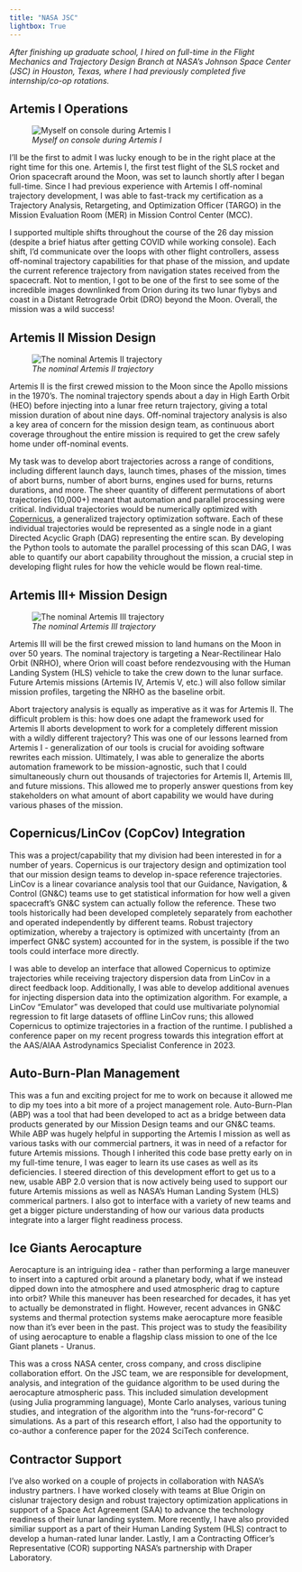 ```yaml
---
title: "NASA JSC"
lightbox: True
---
```


_After finishing up graduate school, I hired on full-time in the Flight Mechanics and Trajectory Design Branch at NASA's Johnson Space Center (JSC) in Houston, Texas, where I had previously completed five internship/co-op rotations._

## Artemis I Operations

::: {.wrap_pic .w30}
![_Myself on console during Artemis I_](Artemis1.jpg)
:::

I'll be the first to admit I was lucky enough to be in the right place at the right time for this one. Artemis I, the first test flight of the SLS rocket and Orion spacecraft around the Moon, was set to launch shortly after I began full-time. Since I had previous experience with Artemis I off-nominal trajectory development, I was able to fast-track my certification as a Trajectory Analysis, Retargeting, and Optimization Officer (TARGO) in the Mission Evaluation Room (MER) in Mission Control Center (MCC). 

I supported multiple shifts throughout the course of the 26 day mission (despite a brief hiatus after getting COVID while working console). Each shift, I'd communicate over the loops with other flight controllers, assess off-nominal trajectory capabilities for that phase of the mission, and update the current reference trajectory from navigation states received from the spacecraft. Not to mention, I got to be one of the first to see some of the incredible images downlinked from Orion during its two lunar flybys and coast in a Distant Retrograde Orbit (DRO) beyond the Moon. Overall, the mission was a wild success!

## Artemis II Mission Design

::: {.wrap_pic .w60}
![_The nominal Artemis II trajectory_](https://www.nasa.gov/wp-content/uploads/2023/03/artemis_2_map_october_2021.jpg?w=1041)
:::

Artemis II is the first crewed mission to the Moon since the Apollo missions in the 1970's. The nominal trajectory spends about a day in High Earth Orbit (HEO) before injecting into a lunar free return trajectory, giving a total mission duration of about nine days. Off-nominal trajectory analysis is also a key area of concern for the mission design team, as continuous abort coverage throughout the entire mission is required to get the crew safely home under off-nominal events. 

My task was to develop abort trajectories across a range of conditions, including different launch days, launch times, phases of the mission, times of abort burns, number of abort burns, engines used for burns, returns durations, and more. The sheer quantity of different permutations of abort trajectories (10,000+) meant that automation and parallel processing were critical. Individual trajectories would be numerically optimized with [Copernicus](https://www.nasa.gov/general/copernicus/), a generalized trajectory optimization software. Each of these individual trajectories would be represented as a single node in a giant Directed Acyclic Graph (DAG) representing the entire scan. By developing the Python tools to automate the parallel processing of this scan DAG, I was able to quantify our abort capability throughout the mission, a crucial step in developing flight rules for how the vehicle would be flown real-time. 

## Artemis III+ Mission Design

::: {.wrap_pic .w60}
![_The nominal Artemis III trajectory_](https://upload.wikimedia.org/wikipedia/commons/d/dd/Artemis_III_Mission_profile_2025.jpg)
:::

Artemis III will be the first crewed mission to land humans on the Moon in over 50 years. The nominal trajectory is targeting a Near-Rectilinear Halo Orbit (NRHO), where Orion will coast before rendezvousing with the Human Landing System (HLS) vehicle to take the crew down to the lunar surface. Future Artemis missions (Artemis IV, Artemis V, etc.) will also follow similar mission profiles, targeting the NRHO as the baseline orbit. 

Abort trajectory analysis is equally as imperative as it was for Artemis II. The difficult problem is this: how does one adapt the framework used for Artemis II aborts development to work for a completely different mission with a wildly different trajectory? This was one of our lessons learned from Artemis I - generalization of our tools is crucial for avoiding software rewrites each mission. Ultimately, I was able to generalize the aborts automation framework to be mission-agnostic, such that I could simultaneously churn out thousands of trajectories for Artemis II, Artemis III, and future missions. This allowed me to properly answer questions from key stakeholders on what amount of abort capability we would have during various phases of the mission.

## Copernicus/LinCov (CopCov) Integration

This was a project/capability that my division had been interested in for a number of years. Copernicus is our trajectory design and optimization tool that our mission design teams to develop in-space reference trajectories. LinCov is a linear covariance analysis tool that our Guidance, Navigation, & Control (GN&C) teams use to get statistical information for how well a given spacecraft's GN&C system can actually follow the reference. These two tools historically had been developed completely separately from eachother and operated independently by different teams. Robust trajectory optimization, whereby a trajectory is optimized with uncertainty (from an imperfect GN&C system) accounted for in the system, is possible if the two tools could interface more directly. 

I was able to develop an interface that allowed Copernicus to optimize trajectories while receiving trajectory dispersion data from LinCov in a direct feedback loop. Additionally, I was able to develop additional avenues for injecting dispersion data into the optimization algorithm. For example, a LinCov "Emulator" was developed that could use multivariate polynomial regression to fit large datasets of offline LinCov runs; this allowed Copernicus to optimize trajectories in a fraction of the runtime. I published a conference paper on my recent progress towards this integration effort at the AAS/AIAA Astrodynamics Specialist Conference in 2023. 

## Auto-Burn-Plan Management

This was a fun and exciting project for me to work on because it allowed me to dip my toes into a bit more of a project management role. Auto-Burn-Plan (ABP) was a tool that had been developed to act as a bridge between data products generated by our Mission Design teams and our GN&C teams. While ABP was hugely helpful in supporting the Artemis I mission as well as various tasks with our commercial partners, it was in need of a refactor for future Artemis missions. Though I inherited this code base pretty early on in my full-time tenure, I was eager to learn its use cases as well as its deficiencies. I steered direction of this development effort to get us to a new, usable ABP 2.0 version that is now actively being used to support our future Artemis missions as well as NASA's Human Landing System (HLS) commerical partners. I also got to interface with a variety of new teams and get a bigger picture understanding of how our various data products integrate into a larger flight readiness process.

## Ice Giants Aerocapture

Aerocapture is an intriguing idea - rather than performing a large maneuver to insert into a captured orbit around a planetary body, what if we instead dipped down into the atmosphere and used atmospheric drag to capture into orbit? While this maneuver has been researched for decades, it has yet to actually be demonstrated in flight. However, recent advances in GN&C systems and thermal protection systems make aerocapture more feasible now than it's ever been in the past. This project was to study the feasibility of using aerocapture to enable a flagship class mission to one of the Ice Giant planets - Uranus.

This was a cross NASA center, cross company, and cross disclipine collaboration effort. On the JSC team, we are responsible for development, analysis, and integration of the guidance algorithm to be used during the aerocapture atmospheric pass. This included simulation development (using Julia programming language), Monte Carlo analyses, various tuning studies, and integration of the algorithm into the "runs-for-record" C simulations. As a part of this research effort, I also had the opportunity to co-author a conference paper for the 2024 SciTech conference.

## Contractor Support

I've also worked on a couple of projects in collaboration with NASA's industry partners. I have worked closely with teams at Blue Origin on cislunar trajectory design and robust trajectory optimization applications in support of a Space Act Agreement (SAA) to advance the technology readiness of their lunar landing system. More recently, I have also provided similiar support as a part of their Human Landing System (HLS) contract to develop a human-rated lunar lander. Lastly, I am a Contracting Officer's Representative (COR) supporting NASA's partnership with Draper Laboratory. 